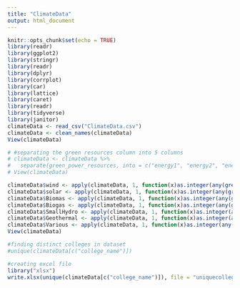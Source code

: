 ```yaml
---
title: "ClimateData"
output: html_document
---
```


```r
knitr::opts_chunk$set(echo = TRUE)
library(readr)
library(ggplot2)
library(stringr)
library(readr)
library(dplyr)
library(corrplot)
library(car)
library(lattice)
library(caret)
library(readr)
library(tidyverse)
library(janitor)
climateData <- read_csv("ClimateData.csv")
climateData <- clean_names(climateData)
View(climateData)

```

```r
# #separating the green resources column into 5 columns 
# climateData <- climateData %>% 
#   separate(green_power_resources, into = c("energy1", "energy2", "energy3", "energy4", "energy5"), sep = ",")
# View(climateData)
```

```r
climateData$wind <- apply(climateData, 1, function(x)as.integer(any(grep('Wind',x))))
climateData$solar <- apply(climateData, 1, function(x)as.integer(any(grep('Solar',x))))
climateData$Biomas <- apply(climateData, 1, function(x)as.integer(any(grep('Biomas',x))))
climateData$Biogas <- apply(climateData, 1, function(x)as.integer(any(grep('Biogas',x))))
climateData$SmallHydro <- apply(climateData, 1, function(x)as.integer(any(grep('Small-hydro',x))))
climateData$Geothermal <- apply(climateData, 1, function(x)as.integer(any(grep('Geothermal',x))))
climateData$Various <- apply(climateData, 1, function(x)as.integer(any(grep('Various',x))))
View(climateData)

```


```r
#finding distinct colleges in dataset
#unique(climateData[c("college_name")])

#creating excel file
library("xlsx")
write.xlsx(unique(climateData[c("college_name")]), file = "uniquecolleges.xlsx", sheetName = "UNIQUE COLLEGES", append = FALSE)



```



